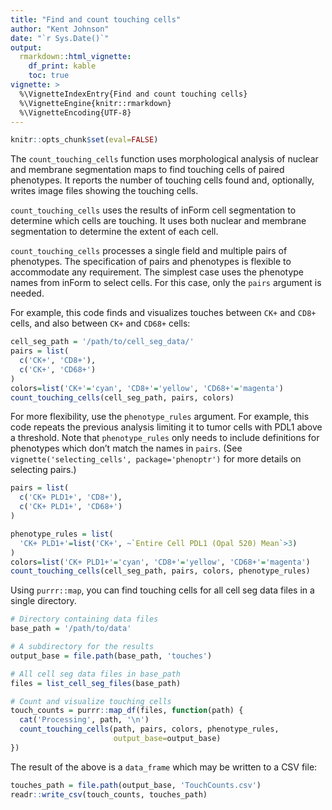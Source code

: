 ```yaml
---
title: "Find and count touching cells"
author: "Kent Johnson"
date: "`r Sys.Date()`"
output:
  rmarkdown::html_vignette:
    df_print: kable
    toc: true
vignette: >
  %\VignetteIndexEntry{Find and count touching cells}
  %\VignetteEngine{knitr::rmarkdown}
  %\VignetteEncoding{UTF-8}
---
```


```r
knitr::opts_chunk$set(eval=FALSE)
```


The `count_touching_cells` function uses morphological analysis of nuclear and
membrane segmentation maps to find touching cells of paired phenotypes. It
reports the number of touching cells found and, optionally, writes image files
showing the touching cells.

`count_touching_cells` uses the results of inForm cell segmentation to
determine which cells are touching. It uses both nuclear and membrane
segmentation to determine the extent of each cell.

`count_touching_cells` processes a single field and multiple pairs of 
phenotypes. The specification of pairs and phenotypes is flexible to 
accommodate any requirement. The simplest case uses the phenotype names
from inForm to select cells. For this case, only the `pairs` argument
is needed. 

For example, this code finds and visualizes touches between 
`CK+` and `CD8+` cells, and also
between `CK+` and `CD68+` cells:

```r
cell_seg_path = '/path/to/cell_seg_data/'
pairs = list(
  c('CK+', 'CD8+'),
  c('CK+', 'CD68+')
)
colors=list('CK+'='cyan', 'CD8+'='yellow', 'CD68+'='magenta')
count_touching_cells(cell_seg_path, pairs, colors)
```

For more flexibility, use the `phenotype_rules` argument. For example,
this code repeats the previous analysis limiting it to tumor cells with PDL1
above a threshold. Note that `phenotype_rules` only needs to include
definitions for phenotypes which don't match the names in `pairs`.
(See `vignette('selecting_cells', package='phenoptr')` for more details on
selecting pairs.)

```r
pairs = list(
  c('CK+ PLD1+', 'CD8+'),
  c('CK+ PLD1+', 'CD68+')
)

phenotype_rules = list(
  'CK+ PLD1+'=list('CK+', ~`Entire Cell PDL1 (Opal 520) Mean`>3)
)
colors=list('CK+ PLD1+'='cyan', 'CD8+'='yellow', 'CD68+'='magenta')
count_touching_cells(cell_seg_path, pairs, colors, phenotype_rules)
```

Using `purrr::map`, you can find touching cells for all cell seg data
files in a single directory.

```r
# Directory containing data files
base_path = '/path/to/data'

# A subdirectory for the results
output_base = file.path(base_path, 'touches')

# All cell seg data files in base_path
files = list_cell_seg_files(base_path)

# Count and visualize touching cells
touch_counts = purrr::map_df(files, function(path) {
  cat('Processing', path, '\n')
  count_touching_cells(path, pairs, colors, phenotype_rules,
                       output_base=output_base)
})
```

The result of the above is a `data_frame` which may be written to 
a CSV file:

```r
touches_path = file.path(output_base, 'TouchCounts.csv')
readr::write_csv(touch_counts, touches_path)
```
